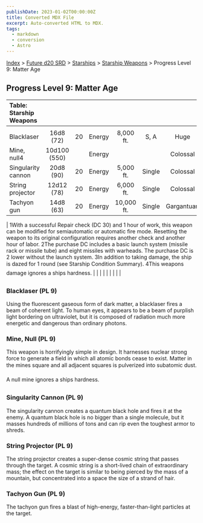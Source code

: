 ```yaml
---
publishDate: 2023-01-02T00:00:00Z
title: Converted MDX File
excerpt: Auto-converted HTML to MDX.
tags:
  - markdown
  - conversion
  - Astro
---
```


[Index](-index) > [Future d20 SRD](future-d20-srd-index) > [Starships](future-d20-srd-starships-index) > [Starship Weapons](future-d20-srd-starships-starship-weapons-index) > Progress Level 9: Matter Age

## Progress Level 9: Matter Age

| Table: Starship Weapons |              |     |        |            |        |            |     |          |
| :---------------------- | :----------: | :-: | :----: | :--------: | :----: | :--------: | :-: | -------: |
|                         |              |     |        |            |        |            |     |          |
| Blacklaser              |  16d8 (72)   | 20  | Energy | 8,000 ft.  |  S, A  |    Huge    | 50  | Mil (+3) |
| Mine, null4             | 10d100 (550) |     | Energy |            |        |  Colossal  | 53  | Mil (+3) |
| Singularity cannon      |  20d8 (90)   | 20  | Energy | 5,000 ft.  | Single |  Colossal  | 53  | Mil (+3) |
| String projector        |  12d12 (78)  | 20  | Energy | 6,000 ft.  | Single |  Colossal  | 54  | Mil (+3) |
| Tachyon gun             |  14d8 (63)   | 20  | Energy | 10,000 ft. | Single | Gargantuan | 52  | Mil (+3) |

| 1With a successful Repair check (DC 30) and 1 hour of work, this weapon can be modified for semiautomatic or automatic fire mode. Resetting the weapon to its original configuration requires another check and another hour of labor.
2The purchase DC includes a basic launch system (missile rack or missile tube) and eight missiles with warheads. The purchase DC is 2 lower without the launch system.
3In addition to taking damage, the ship is dazed for 1 round (see Starship Condition Summary).
4This weapons damage ignores a ships hardness. | | | | | | | | |

### Blacklaser (PL 9)

Using the fluorescent gaseous form of dark matter, a blacklaser fires a beam of coherent light. To human eyes, it appears to be a beam of purplish light bordering on ultraviolet, but it is composed of radiation much more energetic and dangerous than ordinary photons.

### Mine, Null (PL 9)

This weapon is horrifyingly simple in design. It harnesses nuclear strong force to generate a field in which all atomic bonds cease to exist. Matter in the mines square and all adjacent squares is pulverized into subatomic dust.

A null mine ignores a ships hardness.

### Singularity Cannon (PL 9)

The singularity cannon creates a quantum black hole and fires it at the enemy. A quantum black hole is no bigger than a single molecule, but it masses hundreds of millions of tons and can rip even the toughest armor to shreds.

### String Projector (PL 9)

The string projector creates a super-dense cosmic string that passes through the target. A cosmic string is a short-lived chain of extraordinary mass; the effect on the target is similar to being pierced by the mass of a mountain, but concentrated into a space the size of a strand of hair.

### Tachyon Gun (PL 9)

The tachyon gun fires a blast of high-energy, faster-than-light particles at the target.
